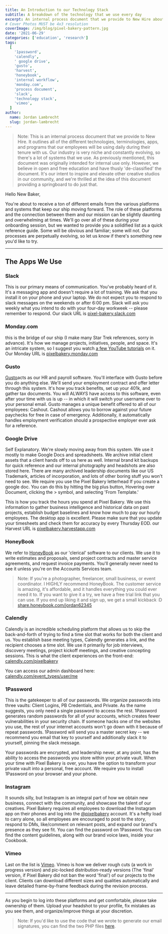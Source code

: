 ```yaml
---
title: An Introduction to our Technology Stack
subtitle: A breakdown of the technology that we use every day
excerpt: An internal process document that we provide to New Hire about the different technologies, terminologies, apps, and programs we use.
# Cover Photos MUST be 4x3 resolution
coverImage: /img/blog/pixel-bakery-pattern.jpg
date: '2021-06-29'
categories: ['education', 'research']
tags:
  [
    '1password',
    'calendly',
    ' google drive',
    'gusto',
    'harvest',
    'honeybook',
    'internal workflow',
    'monday.com',
    'process document',
    'slack',
    'technology stack',
    'vimeo',
  ]
author:
  name: Jordan Lambrecht
  slug: jordan-lambrecht
---
```


> Note: This is an internal process document that we provide to New Hire. It outlines all of the different technologies, terminologies, apps, and programs that our employees will be using daily during their tenure with us. Our industry is very niche and constantly evolving, so there's a lot of systems that we use. As previously mentioned, this document was originally intended for internal use only. However, we believe in open and free education and have thusly 'de-classified' the document. It's our intent to inspire and elevate other creative studios in our community, and we're thrilled at the idea of this document providing a springboard to do just that.

Hello New Baker,

You're about to receive a ton of different emails from the various platforms and systems that keep our ship moving forward. The role of these platforms and the connection between them and our mission can be slightly daunting and overwhelming at times. We'll go over all of these during your onboarding session, but we wanted to provide you a solidified list as a quick reference guide. Some will be obvious and familiar; some will not. Our processes are perpetually evolving, so let us know if there's something new you'd like to try.

---

## The Apps We Use

### Slack

This is our primary means of communication. You've probably heard of it. It's a messaging app and doesn't require a lot of training. We ask that you install it on your phone and your laptop. We do not expect you to respond to slack messages on the weekends or after 6:00 pm. Slack will ask you weekly what you intend to do with your four-day workweek -- please remember to respond. Our slack URL is [pixel-bakery.slack.com](https://pixel-bakery.slack.com/)

### Monday.com

this is the bridge of our ship (I make many Star Trek references, sorry in advance). It's how we manage projects, initiatives, people, and space. It's an intricate system, so I suggest you watch [a few YouTube tutorials](https://www.youtube.com/playlist?list=PLutcJfNEwNkQ13_Fra2PrPgy2VG-gI_1v) on it. Our Monday URL is [pixelbakery.monday.com](https://pixelbakery.monday.com/)

### Gusto

[Gusto](https://app.gusto.com/login)acts as our HR and payroll software. You'll interface with Gusto before you do anything else. We'll send your employment contract and offer letter through this system. It's how you track benefits, set up your 401k, and gather tax documents. You will ALWAYS have access to this software, even after your time with us is up -- in which it will switch your username over to your personal email. Gusto manages a unique benefit offered to all of our employees: Cashout. Cashout allows you to borrow against your future paychecks for free in case of emergency. Additionally, it automatically handles employment verification should a prospective employer ever ask for a reference.

### Google Drive

Self Explanatory. We're slowly moving away from this system. We use it mostly to make Google Docs and spreadsheets. We archive initial client assets that a client hands off to us here as well. Internal brand kit backups for quick reference and our internal photography and headshots are also stored here. There are many archived leadership documents like our US Trademark, articles of incorporation, and lots of other boring stuff you won't need to see. We require you use the Pixel Bakery letterhead If you create a google doc. You can do this by hitting the big plus button, Hovering over Document, clicking the > symbol, and selecting 'From Template.'

This is how you track the hours you spend at Pixel Bakery. We use this information to gather business intelligence and historical data on past projects, establish budget baselines and know how much to pay our hourly employees. The desktop app is excellent. Please make sure that you update your timesheets and check them for accuracy by every Thursday EOD. our Harvest URL is [pixelbakery.harvestapp.com](https://pixelbakery.harvestapp.com/)

### HoneyBook

We refer to [HoneyBook](https://honeybook.com/) as our 'clerical' software to our clients. We use it to write estimates and proposals, send project contracts and master service agreements, and request invoice payments. You'll generally never need to see it unless you're on the Accounts Services team.

> Note: If you're a photographer, freelancer, small business, or event coordinator. I HIGHLY recommend HoneyBook. The customer service is amazing, it's affordable, and it handles everything you could ever need it to. If you want to give it a try, we have a free trial link that you can use. If you end up liking it and sign up, we get a small kickback :D [share.honeybook.com/jordan62345](https://share.honeybook.com/jordan62345)

### Calendly

Calendly is an incredible scheduling platform that allows us to skip the back-and-forth of trying to find a time slot that works for both the client and us. You establish base meeting types, Calendly generates a link, and the recipient chooses a time slot. We use it primarily for job interviews, discovery meetings, project kickoff meetings, and creative concepting sessions. This is what the client experiences on the front-end: [calendly.com/pixelbakery](https://calendly.com/pixelbakery/)

You can access our admin dashboard here: [calendly.com/event_types/user/me](https://calendly.com/event_types/user/me)

### 1Password

This is the gatekeeper to all of our passwords. We organize passwords into three vaults: Client Logins, PB Credentials, and Private. As the name suggests, you only need a single password to access the rest. 1Password generates random passwords for all of your accounts, which creates fewer vulnerabilities in your security chain. If someone hacks one of the websites you use, the rest of your internet accounts won't go down with it because of repeat passwords. 1Password will send you a master secret key -- we recommend you email that key to yourself and additionally slack it to yourself, pinning the slack message.

Your passwords are encrypted, and leadership never, at any point, has the ability to access the passwords you store within your private vault. When your time with Pixel Bakery is over, you have the option to transform your private vault into a personal, free account. We require you to install 1Password on your browser and your phone.

### Instagram

It sounds silly, but Instagram is an integral part of how we obtain new business, connect with the community, and showcase the talent of our creatives. Pixel Bakery requires all employees to download the Instagram app on their phones and log into the [@pixelbakery](https://instagram.com/pixelbakery) account. It's a hefty load to carry alone, so all employees are encouraged to post to the story, respond to DMs, like/comment on relevant posts, and expand our brand's presence as they see fit. You can find the password on 1Password. You can find the content guidelines, along with our brand voice laws, inside your Cookbook.

### Vimeo

Last on the list is [Vimeo](https://vimeo.com/pixelbakery). Vimeo is how we deliver rough cuts (a work in progress version) and pic-locked distribution-ready versions (The 'final' version, if Pixel Bakery did not ban the word 'final') of our projects to the client. Clients can download different sizes and qualities automatically and leave detailed frame-by-frame feedback during the revision process.

---

As you begin to log into these platforms and get comfortable, please take ownership of them. Upload your headshot to your profile, fix mistakes as you see them, and organize/improve things at your discretion.

> Note: If you'd like to use the code that we wrote to generate our email signatures, you can find the two PHP files [here](https://gist.github.com/jordanlambrecht/7ea6da2ddcd1b1a6a6c8bb6bb49baf25).

